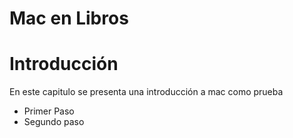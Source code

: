# Mac en Libros

# Introducción

En este capitulo se presenta una introducción a mac como prueba

  * Primer Paso
  * Segundo paso
